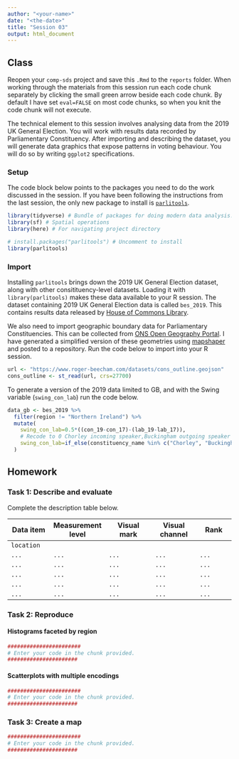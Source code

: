 ```yaml
---
author: "<your-name>"
date: "<the-date>"
title: "Session 03"
output: html_document
---
```


## Class

Reopen your `comp-sds` project and save this `.Rmd` to the `reports` folder. When working through the materials from this session run each code chunk separately by clicking the small green arrow beside each code chunk. By default I have set `eval=FALSE` on most code chunks, so when you knit the code chunk will not execute.

The technical element to this session involves analysing data from the 2019 UK General Election. You will work with results data recorded by Parliamentary Constituency. After importing and describing the dataset, you will generate data graphics that expose patterns in voting behaviour. You will do so by writing `ggplot2` specifications.


### Setup

The code block below points to the packages you need to do the work discussed in the session. If you have been following the instructions from  the last session, the only new package to install is [`parlitools`](https://cran.r-project.org/web/packages/parlitools/index.html).
```r
library(tidyverse) # Bundle of packages for doing modern data analysis.
library(sf) # Spatial operations
library(here) # For navigating project directory

# install.packages("parlitools") # Uncomment to install
library(parlitools)
```

### Import

Installing `parlitools` brings down the 2019 UK General Election dataset, along with other consitituency-level datasets. Loading it with `library(parlitools)` makes these data available to your R session. The dataset containing 2019 UK General Election data is called `bes_2019`. This contains results data released by [House of Commons Library](https://commonslibrary.parliament.uk/research-briefings/cbp-8749/).

We also need to import geographic boundary data for Parliamentary Constituencies. This can be collected from [ONS Open Geography Portal](https://geoportal.statistics.gov.uk/). I have generated a simplified version of these geometries using [mapshaper](https://github.com/mbloch/mapshaper) and posted to a repository. Run the code below to import into your R session.

```r
url <- "https://www.roger-beecham.com/datasets/cons_outline.geojson"
cons_outline <- st_read(url, crs=27700)
```

To generate a version of the 2019 data limited to GB, and with the Swing variable (`swing_con_lab`) run the code below.

```r
data_gb <- bes_2019 %>%
  filter(region != "Northern Ireland") %>%
  mutate(
    swing_con_lab=0.5*((con_19-con_17)-(lab_19-lab_17)),
    # Recode to 0 Chorley incoming speaker,Buckingham outgoing speaker --  uncontested seat.
    swing_con_lab=if_else(constituency_name %in% c("Chorley", "Buckingham"),0,swing_con_lab)
  )
```

## Homework

### Task 1: Describe and evaluate

Complete the description table below.

| Data item      | Measurement level | Visual mark      | Visual channel  | Rank         |
|----------------|-------------------|------------------|-----------------|--------------|
| `location`     | <enter here>      |  <enter here>    | <enter here>    | <enter here> |
| `...`          |`...`              |  `...`           | `...`           | `...`        |
| `...`          |`...`              |  `...`           | `...`           | `...`        |
| `...`          |`...`              |  `...`           | `...`           | `...`        |
| `...`          |`...`              |  `...`           | `...`           | `...`        |
| `...`          |`...`              |  `...`           | `...`           | `...`        |


### Task 2: Reproduce


#### Histograms faceted by region


```r
#######################
# Enter your code in the chunk provided.
######################
```



#### Scatterplots with multiple encodings


```r
#######################
# Enter your code in the chunk provided.
######################
```


### Task 3: Create a map


```r
#######################
# Enter your code in the chunk provided.
######################
```
